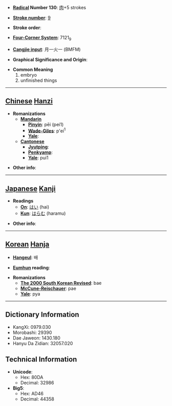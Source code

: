 * '''[[Wiktionary:Chinese radical index| Radical]] Number 130''': [[Wiktionary:Chinese radical index 肉|肉]]+5 strokes

* '''[[Wiktionary:Chinese total strokes index|Stroke number]]''': [[Wiktionary:Chinese total strokes index 9|9]]

* '''Stroke order''': 

* '''[[Wiktionary:Chinese four corner index|Four-Corner System]]''': 7121<sub>9</sub>

* '''[[Wiktionary:Chinese Cangjie index|Cangjie input]]''': 月一火一 (BMFM)

* '''Graphical Significance and Origin''': 

* '''Common Meaning'''
*#embryo
*# unfinished things


----

== [[Chinese]] [[Hanzi]] ==

* '''Romanizations'''
** '''[[Mandarin]]'''
*** '''[[Pinyin]]''': pēi (pei1)
*** '''[[Wade-Giles]]''': p'ei<sup>1</sup>
*** '''[[Yale]]''': 
** '''[[Cantonese]]'''
*** '''[[Jyutping]]''':
*** '''[[Penkyamp]]''': 
*** '''[[Yale]]''': pui1

* '''Other info''': 

----

== [[Japanese]] [[Kanji]] ==

* '''Readings'''
** '''[[On]]''': [[はい]] (hai)
** '''[[Kun]]''': [[はらむ]] (haramu)

* '''Other info''':  

----

== [[Korean]] [[Hanja]] ==

* '''[[Hangeul]]''': 배

* '''[[Eumhun]] reading''': 

* '''Romanizations'''
** '''[[The 2000 South Korean Revised Romanization|The 2000 South Korean Revised]]''': bae
** '''[[McCune-Reischauer]]''': pae
** '''[[Yale]]''': pya

----

== Dictionary Information ==

* KangXi: 0979.030
* Morobashi: 29390
* Dae Jaweon: 1430.180
* Hanyu Da Zidian: 32057.020

== Technical Information ==

* '''Unicode''':
** Hex: 80DA
** Decimal: 32986
* '''Big5''':
** Hex: AD46
** Decimal: 44358